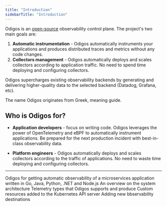 ```yaml
---
title: "Introduction"
sidebarTitle: "Introduction"
---
```


Odigos is an [open-source](https://github.com/keyval-dev/odigos) observability control plane.
The project's two main goals are:

1. **Automatic instrumentation** - Odigos automatically instruments your
   applications and produces distributed traces and metrics without any code changes.
2. **Collectors management** - Odigos automatically deploys and scales collectors according to application traffic. No need to
   spend time deploying and configuring collectors.

Odigos supercharges existing observability backends by generating and delivering higher-quality data to the selected backend (Datadog, Grafana, etc).

The name Odigos originates from Greek, meaning guide.

## Who is Odigos for?

- **Application developers** - focus on writing code. Odigos leverages the
  power of OpenTelemetry and eBPF to automatically instrument applications.
  Be prepared for the next production incident with best-in-class observability data.

- **Platform engineers** - Odigos automatically deploys and scales collectors according to the traffic of applications.
  No need to waste time deploying and configuring collectors.

---

<CardGroup cols={2}>
  <Card title="Getting Started" icon="circle-play" href="/getting-started">
    Odigos for getting automatic observability of a microservices application
    written in Go, Java, Python, .NET and Node.js
  </Card>
  <Card title="Architecture" icon="sitemap" href="/architecture">
    An overview on the system architecture
  </Card>
  <Card title="Telemetry Types" icon="telescope" href="/telemetry-types">
    Telemetry types that Odigos supports and produce
  </Card>
  <Card title="Custom Resources" icon="user-gear" href="/custom-resources">
    Custom resources added to the Kubernetes API server
  </Card>
  <Card
    title="Contribution Guidelines"
    icon="book"
    href="/contribution-guidelines"
  >
    Adding new bbservability destinations
  </Card>
</CardGroup>
